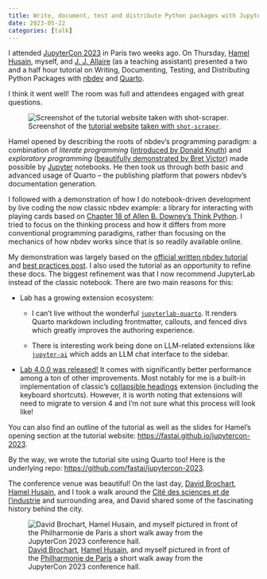 ```yaml
---
title: Write, document, test and distribute Python packages with Jupyter & Quarto
date: 2023-05-22
categories: [talk]
---
```


I attended [JupyterCon 2023](https://www.jupytercon.com/) in Paris two weeks ago. On Thursday, [Hamel Husain](https://hamel.dev/), myself, and [J. J. Allaire](https://www.linkedin.com/in/jjallaire) (as a teaching assistant) presented a two and a half hour tutorial on Writing, Documenting, Testing, and Distributing Python Packages with [nbdev](https://nbdev.fast.ai/) and [Quarto](https://quarto.org/).

I think it went well! The room was full and attendees engaged with great questions.

![Screenshot of the [tutorial website](https://fastai.github.io/jupytercon-2023/) [taken with `shot-scraper`](/tils/using-shot-scraper.ipynb).](images/jupytercon-2023-tutorial.png){.shadow-sm .border .preview-image fig-align="center"}

Hamel opened by describing the roots of nbdev's programming paradigm: a combination of *literate programming* ([introduced by Donald Knuth](https://en.wikipedia.org/wiki/Literate_programming)) and *exploratory programming* ([beautifully demonstrated by Bret Victor](https://www.youtube.com/watch?v=PUv66718DII)) made possible by [Jupyter](https://jupyter.org/) notebooks. He then took us through both basic and advanced usage of Quarto -- the publishing platform that powers nbdev's documentation generation.

I followed with a demonstration of how I do notebook-driven development by live coding the now classic nbdev example: a library for interacting with playing cards based on [Chapter 18 of Allen B. Downey's Think Python](https://greenteapress.com/thinkpython2/html/thinkpython2019.html). I tried to focus on the thinking process and how it differs from more conventional programming paradigms, rather than focusing on the mechanics of how nbdev works since that is so readily available online.

My demonstration was largely based on the [official written nbdev tutorial](https://nbdev.fast.ai/tutorials/tutorial.html) and [best practices post](https://nbdev.fast.ai/tutorials/best_practices.html). I also used the tutorial as an opportunity to refine these docs. The biggest refinement was that I now recommend JupyterLab instead of the classic notebook. There are two main reasons for this:

-   Lab has a growing extension ecosystem:

    -   I can't live without the wonderful [`jupyterlab-quarto`](https://github.com/quarto-dev/quarto/tree/main/apps/jupyterlab). It renders Quarto markdown including frontmatter, callouts, and fenced divs which greatly improves the authoring experience.

    -   There is interesting work being done on LLM-related extensions like [`jupyter-ai`](https://github.com/jupyterlab/jupyter-ai) which adds an LLM chat interface to the sidebar.

-   [Lab 4.0.0 was released!](https://github.com/jupyterlab/jupyterlab/releases/tag/v4.0.0) It comes with significantly better performance among a ton of other improvements. Most notably for me is a built-in implementation of classic's [collapsible headings](https://jupyter-contrib-nbextensions.readthedocs.io/en/latest/nbextensions/collapsible_headings/readme.html) extension (including the keyboard shortcuts). However, it is worth noting that extensions will need to migrate to version 4 and I'm not sure what this process will look like!

You can also find an outline of the tutorial as well as the slides for Hamel's opening section at the tutorial website: <https://fastai.github.io/jupytercon-2023>.

By the way, we wrote the tutorial site using Quarto too! Here is the underlying repo: <https://github.com/fastai/jupytercon-2023>.

The conference venue was beautiful! On the last day, [David Brochart](https://twitter.com/davidbrochart), [Hamel Husain](https://hamel.dev/), and I took a walk around the [Cité des sciences et de l'industrie](https://www.cite-sciences.fr/en/home) and surrounding area, and David shared some of the fascinating history behind the city.

![[David Brochart](https://twitter.com/davidbrochart), [Hamel Husain](https://hamel.dev/), and myself pictured in front of the [Philharmonie de Paris](https://philharmoniedeparis.fr/en) a short walk away from the JupyterCon 2023 conference hall.](images/david-hamel-wasim-jupytercon-2023.jpeg){fig-align="center"}